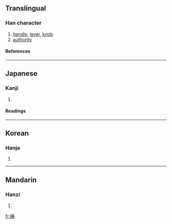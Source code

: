 ==Translingual==
===Han character===
{{Han char|rn=75|rad=木|as=08|sn=12|four=|canj=木竹木中 (DHDL)}}
# [[handle]], [[lever]], [[knob]]
# [[authority]]
====References====
{{Han ref|kx=0531.200|dkj=14915|dj=0920.050|hdz=21233.070|uh=68C5|ud=26821}}

----
==Japanese==
===Kanji===
{{ja-kanji|grade=|rs=木08}}
# {{defn|Japanese}} 
====Readings====
{{ja-readings|on=[[へい]] (hei), [[ひょう]] (hyō)|kun=}}

----
==Korean==
===Hanja===
{{ko-hanja|hangeul=병|eumhun=|rv=byeong|mr=pyŏng|y=pyeng}}
# {{defn|Korean}}

----
==Mandarin==
===Hanzi===
{{cmn-hanzi|pin=[[bìng]] ([[bing4]])|wg=ping<sup>4</sup>}}
# {{defn|Mandarin}}

[[fr:棅]]
